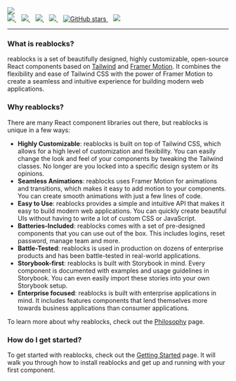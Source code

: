 
<div className="my-0 mx-auto text-white text-center flex flex-col">
  <img
    className="mx-auto mb-8 mt-8"
    src={img.src}
  />
  <br />
  <div className="flex justify-center">
    <a href="https://github.com/reaviz/reablocks/actions/workflows/build.yml" target="_blank">
      <img src="https://github.com/reaviz/reablocks/actions/workflows/build.yml/badge.svg" />
    </a>
    <span>&nbsp;&nbsp;</span>
    <a href="https://npm.im/reablocks" target="_blank">
      <img src="https://img.shields.io/npm/v/reablocks.svg" />
    </a>
    <span>&nbsp;&nbsp;</span>
    <a href="https://npm.im/reablocks" target="_blank">
      <img src="https://badgen.net/npm/dw/reablocks" />
    </a>
    <span>&nbsp;&nbsp;</span>
    <a href="https://github.com/reaviz/reablocks/blob/master/LICENSE" target="_blank">
      <img src="https://badgen.now.sh/badge/license/apache2" />
    </a>
    <span>&nbsp;&nbsp;</span>
    <a href="https://github.com/reaviz/reablocks" target="_blank">
      <img alt="GitHub stars" src="https://img.shields.io/github/stars/reaviz/reablocks?style=social" />
    </a>
    <span>&nbsp;&nbsp;</span>
    <a href="https://discord.gg/tt8wGExq35" target="_blank">
      <img src="https://img.shields.io/discord/773948315037073409?label=discord" />
    </a>
  </div>

---
</div>

### What is reablocks?
reablocks is a set of beautifully designed, highly customizable, open-source React components
based on [Tailwind](https://tailwindcss.com/) and [Framer Motion](https://www.framer.com/motion/). It combines 
the flexibility and ease of Tailwind CSS with the power of Framer Motion to create
a seamless and intuitive experience for building modern web applications.

### Why reablocks?
There are many React component libraries out there, but reablocks is unique in a few ways:

- **Highly Customizable**: reablocks is built on top of Tailwind CSS, which allows for a high level of customization and flexibility. You can easily change the look and feel of your components by tweaking the Tailwind classes. No longer are you locked into a specific design system or its opinions.
- **Seamless Animations**: reablocks uses Framer Motion for animations and transitions, which makes it easy to add motion to your components. You can create smooth animations with just a few lines of code.
- **Easy to Use**: reablocks provides a simple and intuitive API that makes it easy to build modern web applications. You can quickly create beautiful UIs without having to write a lot of custom CSS or JavaScript.
- **Batteries-Included**: reablocks comes with a set of pre-designed components that you can use out of the box. This includes logins, reset password, manage team and more.
- **Battle-Tested**: reablocks is used in production on dozens of enterprise products and has been battle-tested in real-world applications.
- **Storybook-first**: reablocks is built with Storybook in mind. Every component is documented with examples and usage guidelines in Storybook. You can even easily import these stories into your own Storybook setup.
- **Enterprise focused**: reablocks is built with enterprise applications in mind. It includes features components that lend themselves more towards business applications than consumer applications.

To learn more about why reablocks, check out the [Philosophy](/getting-started/philosophy) page.

### How do I get started?
To get started with reablocks, check out the [Getting Started](/getting-started/setup) page.
It will walk you through how to install reablocks and get up and running with your first component.
